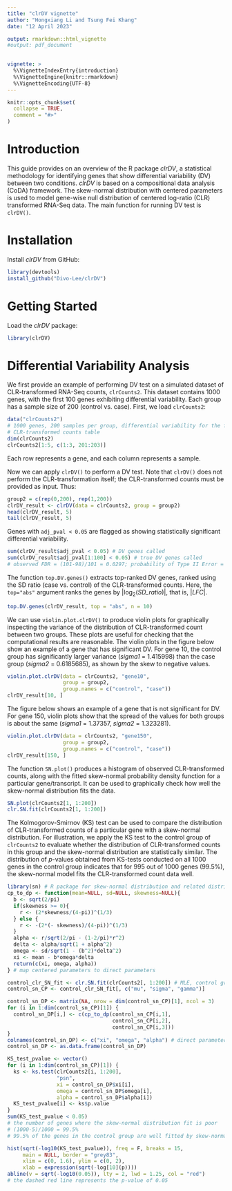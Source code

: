 ```yaml
---
title: "clrDV vignette"
author: "Hongxiang Li and Tsung Fei Khang"
date: "12 April 2023"

output: rmarkdown::html_vignette
#output: pdf_document

    
vignette: >
  %\VignetteIndexEntry{introduction}
  %\VignetteEngine{knitr::rmarkdown}
  %\VignetteEncoding{UTF-8}
---
```


```r
knitr::opts_chunk$set(
  collapse = TRUE,
  comment = "#>"
)
```


# Introduction

This guide provides on an overview of the R package *clrDV*, a statistical methodology for identifying genes that show differential variability (DV) between two conditions. *clrDV* is based on a compositional data analysis (CoDA) framework. The skew-normal distribution with centered parameters is used to model gene-wise null distribution of centered log-ratio (CLR) transformed RNA-Seq data. The main function for running DV test is `clrDV()`.


# Installation

Install *clrDV* from GitHub:

```r
library(devtools)
install_github("Divo-Lee/clrDV")
```



# Getting Started

Load the *clrDV* package:
```r
library(clrDV)
```


# Differential Variability Analysis

We first provide an example of performing DV test on a simulated dataset of CLR-transformed RNA-Seq counts, `clrCounts2`. This dataset contains 1000 genes, with the first 100 genes exhibiting differential variability. Each group has a sample size of 200 (control vs. case). First, we load `clrCounts2`:

```r
data("clrCounts2") 
# 1000 genes, 200 samples per group, differential variability for the first 100 genes,
# CLR-transformed counts table
dim(clrCounts2)
clrCounts2[1:5, c(1:3, 201:203)]
```
Each row represents a gene, and each column represents a sample.

Now we can apply `clrDV()` to perform a DV test. Note that `clrDV()` does not perform the CLR-transformation itself; the CLR-transformed counts must be provided as input. Thus: 
```r
group2 = c(rep(0,200), rep(1,200))
clrDV_result <- clrDV(data = clrCounts2, group = group2)
head(clrDV_result, 5)
tail(clrDV_result, 5)
```
Genes with `adj_pval < 0.05` are flagged as showing statistically significant differential variability. 
```r
sum(clrDV_result$adj_pval < 0.05) # DV genes called
sum(clrDV_result$adj_pval[1:100] < 0.05) # true DV genes called
# observed FDR = (101-98)/101 = 0.0297; probability of Type II Error = (100-98)/100 = 0.02
```


The function `top.DV.genes()` extracts top-ranked DV genes, ranked using the SD ratio (case vs. control) of the CLR-transformed counts. Here, the `top="abs"` argument ranks the genes by $\vert\log_2($*SD_ratio*$)\vert$, that is, $\vert$*LFC*$\vert$.
```r
top.DV.genes(clrDV_result, top = "abs", n = 10)
```


We can use `violin.plot.clrDV()` to produce violin plots for graphically inspecting the variance of the distribution of CLR-transformed count between two groups. These plots are useful for checking that the computational results are reasonable. The violin plots in the figure below show an example of a gene that has significant DV. For gene 10, the control group has significantly  larger variance (*sigma1* = 1.415998) than the case group (*sigma2* = 0.6185685), as shown by the skew to negative values.
```r
violin.plot.clrDV(data = clrCounts2, "gene10", 
                  group = group2,
                  group.names = c("control", "case"))
clrDV_result[10, ]
```


The figure below shows an example of a gene that is not significant for DV. For gene 150, violin plots show that the spread of the values for both groups is about the same (*sigma1* = 1.37357, *sigma2* = 1.323281).
```r
violin.plot.clrDV(data = clrCounts2, "gene150", 
                  group = group2,
                  group.names = c("control", "case"))
clrDV_result[150, ]
```



The function `SN.plot()` produces a histogram of observed CLR-transformed counts, along with the fitted skew-normal probability density function for a particular gene/transcript. It can be used to graphically check how well the skew-normal distribution fits the data.
```r
SN.plot(clrCounts2[1, 1:200])
clr.SN.fit(clrCounts2[1, 1:200])
```


The Kolmogorov-Smirnov (KS) test can be used to compare the distribution of CLR-transformed counts of a particular gene with a skew-normal distribution. For illustration, we apply the KS test to the control group of  `clrCounts2` to evaluate whether the distribution of CLR-transformed counts in this group and the skew-normal distribution are statistically similar. The distribution of $p$-values obtained from KS-tests conducted on all 1000 genes in the control group indicates that for 995 out of 1000 genes ($99.5\%$), the skew-normal model fits the CLR-transformed count data well.

```r
library(sn) # R package for skew-normal distribution and related distributions
cp_to_dp <- function(mean=NULL, sd=NULL, skewness=NULL){
  b <- sqrt(2/pi)
  if(skewness >= 0){
    r <- (2*skewness/(4-pi))^(1/3)
  } else {
    r <- -(2*(- skewness)/(4-pi))^(1/3)
  }
  alpha <- r/sqrt(2/pi - (1-2/pi)*r^2)
  delta <- alpha/sqrt(1 + alpha^2)
  omega <- sd/sqrt(1 - (b^2)*delta^2)
  xi <- mean - b*omega*delta
  return(c(xi, omega, alpha))
} # map centered parameters to direct parameters

control_clr_SN_fit <- clr.SN.fit(clrCounts2[, 1:200]) # MLE, control group
control_sn_CP <- control_clr_SN_fit[, c("mu", "sigma", "gamma")]

control_sn_DP <- matrix(NA, nrow = dim(control_sn_CP)[1], ncol = 3)
for (i in 1:dim(control_sn_CP)[1]) {
  control_sn_DP[i,] <- c(cp_to_dp(control_sn_CP[i,1],
                                  control_sn_CP[i,2],
                                  control_sn_CP[i,3]))
}
colnames(control_sn_DP) <- c("xi", "omega", "alpha") # direct parameters
control_sn_DP <- as.data.frame(control_sn_DP)

KS_test_pvalue <- vector()
for (i in 1:dim(control_sn_CP)[1]) {
  ks <- ks.test(clrCounts2[i, 1:200],
                "psn",
                xi = control_sn_DP$xi[i],
                omega = control_sn_DP$omega[i],
                alpha = control_sn_DP$alpha[i])
  KS_test_pvalue[i] <- ks$p.value
}
sum(KS_test_pvalue < 0.05) 
# the number of genes where the skew-normal distribution fit is poor
# (1000-5)/1000 = 99.5% 
# 99.5% of the genes in the control group are well fitted by skew-normal distribution

hist(sqrt(-log10(KS_test_pvalue)), freq = F, breaks = 15,
     main = NULL, border = "grey83", 
     xlim = c(0, 1.6), ylim = c(0, 2),
     xlab = expression(sqrt(-log[10](p))))
abline(v = sqrt(-log10(0.05)), lty = 2, lwd = 1.25, col = "red")
# the dashed red line represents the p-value of 0.05
```
